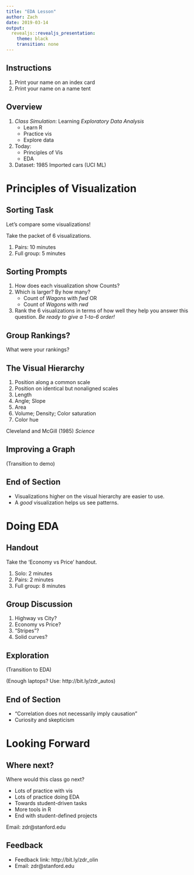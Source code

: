 ```yaml
---
title: "EDA Lesson"
author: Zach
date: 2019-03-14
output:
  revealjs::revealjs_presentation:
    theme: black
    transition: none
---
```


## Instructions

1. Print your name on an index card
2. Print your name on a name tent

## Overview

1. *Class Simulation*: Learning *Exploratory Data Analysis*
    - Learn R
    - Practice vis
    - Explore data
2. Today:
    - Principles of Vis
	- EDA
3. Dataset: 1985 Imported cars (UCI ML)

# Principles of Visualization

## Sorting Task

Let's compare some visualizations!

Take the packet of 6 visualizations.

1. Pairs: 10 minutes
2. Full group: 5 minutes

## Sorting Prompts

1. How does each visualization show Counts?
2. Which is larger? By how many?
    - Count of *Wagons* with *fwd* OR
	- Count of *Wagons* with *rwd*
3. Rank the 6 visualizations in terms of how well they help you answer this
   question. *Be ready to give a 1-to-6 order!*

## Group Rankings?

What were your rankings?

## The Visual Hierarchy

1. Position along a common scale
2. Position on identical but nonaligned scales
3. Length
4. Angle; Slope
5. Area
6. Volume; Density; Color saturation
7. Color hue

Cleveland and McGill (1985) *Science*

## Improving a Graph

(Transition to demo)

## End of Section

- Visualizations higher on the visual hierarchy are easier to use.
- A *good* visualization helps us see patterns.

# Doing EDA

## Handout

Take the 'Economy vs Price' handout.

1. Solo: 2 minutes
2. Pairs: 2 minutes
3. Full group: 8 minutes

## Group Discussion

1. Highway vs City?
2. Economy vs Price?
3. "Stripes"?
4. Solid curves?

## Exploration

(Transition to EDA)

(Enough laptops? Use: http://bit.ly/zdr_autos)

## End of Section

- "Correlation does not necessarily imply causation"
- Curiosity and skepticism

# Looking Forward

## Where next?

Where would this class go next?

- Lots of practice with vis
- Lots of practice doing EDA
- Towards student-driven tasks
- More tools in R
- End with student-defined projects

Email: zdr@stanford.edu

## Feedback

- Feedback link: http://bit.ly/zdr_olin
- Email: zdr@stanford.edu
